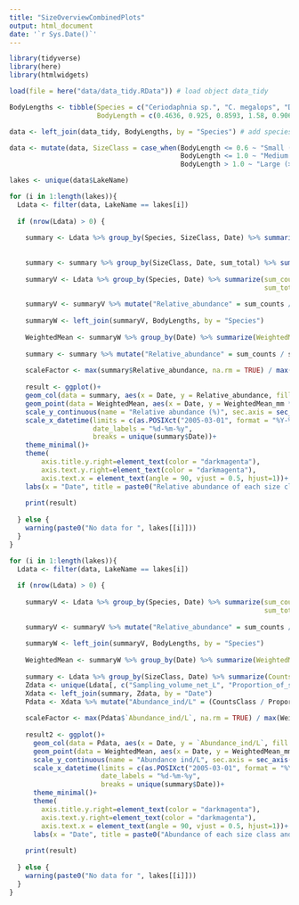 ```yaml
---
title: "SizeOverviewCombinedPlots"
output: html_document
date: '`r Sys.Date()`'
---
```


```r
library(tidyverse)
library(here)
library(htmlwidgets)

load(file = here("data/data_tidy.RData")) # load object data_tidy

BodyLengths <- tibble(Species = c("Ceriodaphnia sp.", "C. megalops", "D. cucullata", "D. curvirostris", "D. hyalina var. gellata", "D. hyalina var. lacustris", "D. hyalina", "D. longispina", "D. pulex", "D. magna", "Calanoid copepods", "Cyclops", "Bosmina coregoni", "B. longirostris", "Sida sp.", "S. crystallina", "Chydorus ovalis", "Eurycercus lamellatus", "Alona spp.", "A. quadrangularis", "Asplanchna", "Keratella spp.", "Ostracod", "Diaptomus"),
                      BodyLength = c(0.4636, 0.925, 0.8593, 1.58, 0.9064, 0.9064, 0.9064, 1.0347, 1.1656, 1.4214, 0.6860, 1.0369, 0.4230, 0.3637, 0.5075, 0.5075, 0.475, 1.975, 0.5235, 0.9679, 0.4747, 0.3495, 1.25, 0.9886)) # species and their body sizes

data <- left_join(data_tidy, BodyLengths, by = "Species") # add species body size to the dataframe

data <- mutate(data, SizeClass = case_when(BodyLength <= 0.6 ~ "Small (<= 0.6 mm)",
                                           BodyLength <= 1.0 ~ "Medium ( 0.6 < x <= 1.0 mm)",
                                           BodyLength > 1.0 ~ "Large (> 1.0 mm)"))

lakes <- unique(data$LakeName)

for (i in 1:length(lakes)){
  Ldata <- filter(data, LakeName == lakes[i])
  
  if (nrow(Ldata) > 0) {
    
    summary <- Ldata %>% group_by(Species, SizeClass, Date) %>% summarize(sum_counts = sum(Counts, na.rm = TRUE),
                                                                          sum_total = sum(Total_individuals, na.rm = TRUE)) # Calculate counts per Date
    
    summary <- summary %>% group_by(SizeClass, Date, sum_total) %>% summarize(sum_counts = sum(sum_counts, na.rm = TRUE))
    
    summaryV <- Ldata %>% group_by(Species, Date) %>% summarize(sum_counts = sum(Counts, na.rm = TRUE),
                                                                sum_total = sum(Total_individuals, na.rm = TRUE))
    
    summaryV <- summaryV %>% mutate("Relative_abundance" = sum_counts / sum_total * 100) # Calculate relative abundance per Date
    
    summaryW <- left_join(summaryV, BodyLengths, by = "Species")
    
    WeightedMean <- summaryW %>% group_by(Date) %>% summarize(WeightedMean_mm = weighted.mean(BodyLength, Relative_abundance))
    
    summary <- summary %>% mutate("Relative_abundance" = sum_counts / sum_total * 100) # Calculate relative abundance per Date
    
    scaleFactor <- max(summary$Relative_abundance, na.rm = TRUE) / max(WeightedMean$WeightedMean_mm, na.rm = TRUE)
    
    result <- ggplot()+
    geom_col(data = summary, aes(x = Date, y = Relative_abundance, fill = SizeClass), color = "black", linewidth = 0.05)+
    geom_point(data = WeightedMean, aes(x = Date, y = WeightedMean_mm * scaleFactor), color = "darkmagenta")+
    scale_y_continuous(name = "Relative abundance (%)", sec.axis = sec_axis(~./scaleFactor, name = "Weighted mean in mm"))+
    scale_x_datetime(limits = c(as.POSIXct("2005-03-01", format = "%Y-%m-%d"), NA),
                     date_labels = "%d-%m-%y",
                     breaks = unique(summary$Date))+
    theme_minimal()+
    theme(
        axis.title.y.right=element_text(color = "darkmagenta"),
        axis.text.y.right=element_text(color = "darkmagenta"),
        axis.text.x = element_text(angle = 90, vjust = 0.5, hjust=1))+
    labs(x = "Date", title = paste0("Relative abundance of each size class and the weighted means per date of ", lakes[[i]]))
    
    print(result)
    
  } else {
    warning(paste0("No data for ", lakes[[i]]))
  }
}
```

```r
for (i in 1:length(lakes)){
  Ldata <- filter(data, LakeName == lakes[i])
  
  if (nrow(Ldata) > 0) {
    
    summaryV <- Ldata %>% group_by(Species, Date) %>% summarize(sum_counts = sum(Counts, na.rm = TRUE),
                                                                sum_total = sum(Total_individuals, na.rm = TRUE))
    
    summaryV <- summaryV %>% mutate("Relative_abundance" = sum_counts / sum_total * 100) # Calculate relative abundance per Date
    
    summaryW <- left_join(summaryV, BodyLengths, by = "Species")
    
    WeightedMean <- summaryW %>% group_by(Date) %>% summarize(WeightedMean_mm = weighted.mean(BodyLength, Relative_abundance))
    
    summary <- Ldata %>% group_by(SizeClass, Date) %>% summarize(CountsClass = sum(Counts, na.rm = TRUE))
    Zdata <- unique(Ldata[, c("Sampling_volume_net_L", "Proportion_of_sample_counted", "Date")])
    Xdata <- left_join(summary, Zdata, by = "Date")
    Pdata <- Xdata %>% mutate("Abundance_ind/L" = (CountsClass / Proportion_of_sample_counted) / Sampling_volume_net_L)
    
    scaleFactor <- max(Pdata$`Abundance_ind/L`, na.rm = TRUE) / max(WeightedMean$WeightedMean_mm, na.rm = TRUE)
    
    result2 <- ggplot()+
      geom_col(data = Pdata, aes(x = Date, y = `Abundance_ind/L`, fill = SizeClass), color = "black", linewidth = 0.05)+
      geom_point(data = WeightedMean, aes(x = Date, y = WeightedMean_mm * scaleFactor), color = "darkmagenta")+
      scale_y_continuous(name = "Abundance ind/L", sec.axis = sec_axis(~./scaleFactor, name = "Weighted mean in mm"))+
      scale_x_datetime(limits = c(as.POSIXct("2005-03-01", format = "%Y-%m-%d"), NA),
                       date_labels = "%d-%m-%y",
                       breaks = unique(summary$Date))+
      theme_minimal()+
      theme(
        axis.title.y.right=element_text(color = "darkmagenta"),
        axis.text.y.right=element_text(color = "darkmagenta"),
        axis.text.x = element_text(angle = 90, vjust = 0.5, hjust=1))+
      labs(x = "Date", title = paste0("Abundance of each size class and the weighted means per date of ", lakes[[i]]))
    
    print(result)
    
  } else {
    warning(paste0("No data for ", lakes[[i]]))
  }
}
```
